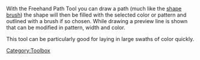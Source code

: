 {{ToolIcon|freehandvector}}

With the Freehand Path Tool you can draw a path (much like the [[Special:MyLanguage/Shape|shape brush]]) the shape will then be filled with the selected color or pattern and outlined with a brush if so chosen. While drawing a preview line is shown that can be modified in pattern, width and color.

This tool can be particularly good for laying in large swaths of color quickly.

[[Category:Toolbox]]
